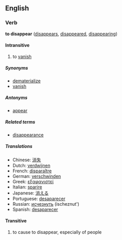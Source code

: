 ==English==
===Verb===
'''to disappear''' ([[disappears]], [[disappeared]], [[disappearing]])

====Intransitive====
# to [[vanish]]<!-- needs better def -->

=====Synonyms=====
*[[dematerialize]]
*[[vanish]]

=====Antonyms=====
*[[appear]]

=====Related terms=====
*[[disappearance]]

=====Translations=====
*Chinese: [[消失]]
*Dutch: [[verdwijnen]]
*French: [[disparaître]]
*German: [[verschwinden]]
*Greek: [[εξαφανιστεί]]
*Italian: [[sparire]]
*Japanese: [[消える]]
*Portuguese: [[desaparecer]]
*Russian: [[исчезнуть]] (ischeznut')
*Spanish: [[desaparecer]]

====Transitive====
# to cause to disappear, especially of people